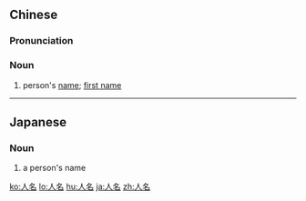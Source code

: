 ==Chinese==
{{zh-forms}}

===Pronunciation===
{{zh-pron
|m=rénmíng
|h=pfs=ngìn-miàng
|mn=lâng-miâ
|cat=n
}}

===Noun===
{{zh-noun}}

# person's [[name]]; [[first name]]

----

==Japanese==
{{ja-kanjitab|じん|めい|yomi=on}}

===Noun===
{{ja-noun|じんめい}}

# a person's name

[[ko:人名]]
[[lo:人名]]
[[hu:人名]]
[[ja:人名]]
[[zh:人名]]
